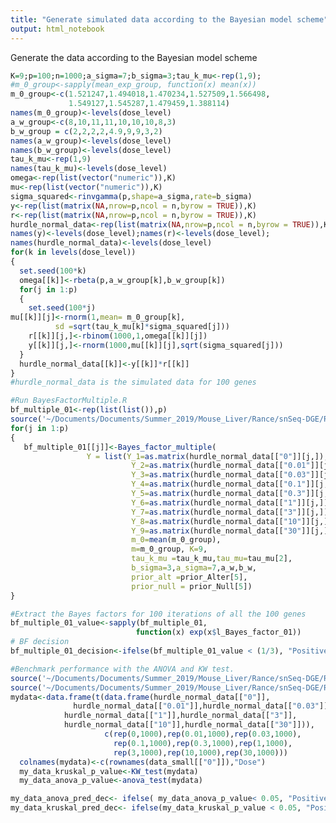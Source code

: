 ```yaml
---
title: "Generate simulated data according to the Bayesian model scheme"
output: html_notebook
---
```


Generate the data according to the Bayesian model scheme

```r
K=9;p=100;n=1000;a_sigma=7;b_sigma=3;tau_k_mu<-rep(1,9);
#m_0_group<-sapply(mean_exp_group, function(x) mean(x))
m_0_group<-c(1.521247,1.494018,1.470234,1.527509,1.566498,
             1.549127,1.545287,1.479459,1.388114)
names(m_0_group)<-levels(dose_level)
a_w_group<-c(8,10,11,11,10,10,10,8,3)
b_w_group = c(2,2,2,2,4.9,9,9,3,2)
names(a_w_group)<-levels(dose_level)
names(b_w_group)<-levels(dose_level)
tau_k_mu<-rep(1,9)
names(tau_k_mu)<-levels(dose_level)
omega<-rep(list(vector("numeric")),K)
mu<-rep(list(vector("numeric")),K)
sigma_squared<-rinvgamma(p,shape=a_sigma,rate=b_sigma)
y<-rep(list(matrix(NA,nrow=p,ncol = n,byrow = TRUE)),K)
r<-rep(list(matrix(NA,nrow=p,ncol = n,byrow = TRUE)),K)
hurdle_normal_data<-rep(list(matrix(NA,nrow=p,ncol = n,byrow = TRUE)),K)
names(y)<-levels(dose_level);names(r)<-levels(dose_level);
names(hurdle_normal_data)<-levels(dose_level)
for(k in levels(dose_level))
{
  set.seed(100*k)
  omega[[k]]<-rbeta(p,a_w_group[k],b_w_group[k])
  for(j in 1:p)
  {
    set.seed(100*j)
mu[[k]][j]<-rnorm(1,mean= m_0_group[k],
          sd =sqrt(tau_k_mu[k]*sigma_squared[j]))
    r[[k]][j,]<-rbinom(1000,1,omega[[k]][j])
    y[[k]][j,]<-rnorm(1000,mu[[k]][j],sqrt(sigma_squared[j]))
  }
  hurdle_normal_data[[k]]<-y[[k]]*r[[k]] 
}
#hurdle_normal_data is the simulated data for 100 genes
```

```r
#Run BayesFactorMultiple.R
bf_multiple_01<-rep(list(list()),p)
source('~/Documents/Documents/Summer_2019/Mouse_Liver/Rance/snSeq-DGE/R/BayesFactorMultiple.R')
for(j in 1:p)
{
   bf_multiple_01[[j]]<-Bayes_factor_multiple(
                 Y = list(Y_1=as.matrix(hurdle_normal_data[["0"]][j,]), 
                           Y_2=as.matrix(hurdle_normal_data[["0.01"]][j,]),
                           Y_3=as.matrix(hurdle_normal_data[["0.03"]][j,]),
                           Y_4=as.matrix(hurdle_normal_data[["0.1"]][j,]),
                           Y_5=as.matrix(hurdle_normal_data[["0.3"]][j,]),
                           Y_6=as.matrix(hurdle_normal_data[["1"]][j,]),
                           Y_7=as.matrix(hurdle_normal_data[["3"]][j,]),
                           Y_8=as.matrix(hurdle_normal_data[["10"]][j,]),
                           Y_9=as.matrix(hurdle_normal_data[["30"]][j,])),
                           m_0=mean(m_0_group),
                           m=m_0_group, K=9,
                           tau_k_mu =tau_k_mu,tau_mu=tau_mu[2], 
                           b_sigma=3,a_sigma=7,a_w,b_w,
                           prior_alt =prior_Alter[5],
                           prior_null = prior_Null[5]) 
}
```


```r
#Extract the Bayes factors for 100 iterations of all the 100 genes
bf_multiple_01_value<-sapply(bf_multiple_01,
                            function(x) exp(x$l_Bayes_factor_01))
# BF decision
bf_multiple_01_decision<-ifelse(bf_multiple_01_value < (1/3), "Positive","Negative")
```

```r
#Benchmark performance with the ANOVA and KW test.
source('~/Documents/Documents/Summer_2019/Mouse_Liver/Rance/snSeq-DGE/R/anova_test.R')
source('~/Documents/Documents/Summer_2019/Mouse_Liver/Rance/snSeq-DGE/R/KW_test.R')
mydata<-data.frame(t(data.frame(hurdle_normal_data[["0"]],
              hurdle_normal_data[["0.01"]],hurdle_normal_data[["0.03"]],              hurdle_normal_data[["0.1"]],hurdle_normal_data[["0.3"]],
            hurdle_normal_data[["1"]],hurdle_normal_data[["3"]],
            hurdle_normal_data[["10"]],hurdle_normal_data[["30"]])),
                     c(rep(0,1000),rep(0.01,1000),rep(0.03,1000),
                       rep(0.1,1000),rep(0.3,1000),rep(1,1000),
                       rep(3,1000),rep(10,1000),rep(30,1000))) 
  colnames(mydata)<-c(rownames(data_small[["0"]]),"Dose")
  my_data_kruskal_p_value<-KW_test(mydata)
  my_data_anova_p_value<-anova_test(mydata)

my_data_anova_pred_dec<- ifelse( my_data_anova_p_value< 0.05, "Positive","Negative")
my_data_kruskal_pred_dec<- ifelse(my_data_kruskal_p_value < 0.05, "Positive","Negative")

```

